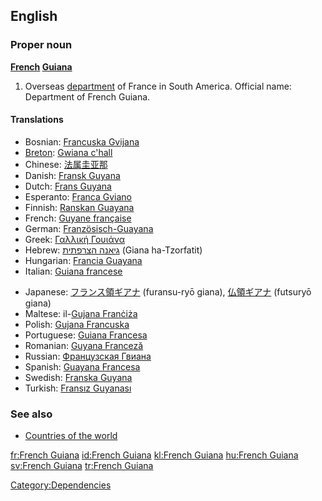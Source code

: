 ==English==

===Proper noun===
{{wikipedia}}
'''[[French]] [[Guiana]]'''

# Overseas [[department]] of France in South America. Official name: Department of French Guiana.

====Translations====
{{top}}
*Bosnian: [[Francuska Gvijana]] {{f}}
*[[Breton]]: [[Gwiana c'hall]]
*Chinese: [[法属圭亚那]]
*Danish: [[Fransk Guyana]]
*Dutch: [[Frans Guyana]]
*Esperanto: [[Franca Gviano]]
*Finnish: [[Ranskan Guayana]]
*French: [[Guyane française]]  {{f}}
*German: [[Französisch-Guayana]]
*Greek: [[Γαλλική Γουιάνα]]
*Hebrew: [[גיאנה הצרפתית]] (Giana ha-Tzorfatit)
*Hungarian: [[Francia Guayana]]
*Italian: [[Guiana francese]]
{{mid}}
*Japanese: [[フランス領ギアナ]] (furansu-ryō giana), [[仏領ギアナ]] (futsuryō giana)
*Maltese: il-[[Gujana Franċiża]]
*Polish: [[Gujana Francuska]]
*Portuguese: [[Guiana Francesa]]
*Romanian: [[Guyana Franceză]] {{f}}
*Russian: [[Французская Гвиана]]
*Spanish: [[Guayana Francesa]]
*Swedish: [[Franska Guyana]]
*Turkish: [[Fransız Guyanası]]
{{bottom}}

===See also===
*[[Countries of the world]]

[[Category:Dependencies]]

[[fr:French Guiana]]
[[id:French Guiana]]
[[kl:French Guiana]]
[[hu:French Guiana]]
[[sv:French Guiana]]
[[tr:French Guiana]]